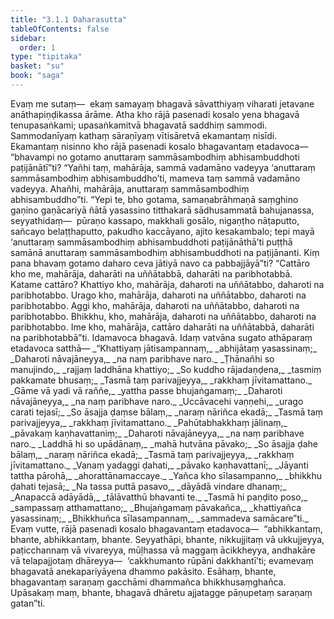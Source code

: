 ```yaml
---
title: "3.1.1 Daharasutta"
tableOfContents: false
sidebar:
  order: 1
type: "tipitaka"
basket: "su"
book: "saga"
---
```



<DynamicBreadcrumb />

<Division number="112" book="saga" bookNo="12" page="68">

<Paragraph number="577" book="saga">
Evaṃ me sutaṃ—  ekaṃ samayaṃ bhagavā sāvatthiyaṃ viharati jetavane anāthapiṇḍikassa ārāme. Atha kho rājā pasenadi kosalo yena bhagavā tenupasaṅkami; upasaṅkamitvā bhagavatā saddhiṃ sammodi. Sammodanīyaṃ kathaṃ sāraṇīyaṃ vītisāretvā ekamantaṃ nisīdi. Ekamantaṃ nisinno kho rājā pasenadi kosalo bhagavantaṃ etadavoca—  “bhavampi no gotamo anuttaraṃ sammāsambodhiṃ abhisambuddhoti paṭijānātī”ti? “Yañhi taṃ, mahārāja, sammā vadamāno vadeyya ‘anuttaraṃ sammāsambodhiṃ abhisambuddho’ti, mameva taṃ sammā vadamāno vadeyya. Ahañhi, mahārāja, anuttaraṃ sammāsambodhiṃ abhisambuddho”ti.
</Paragraph>

<Paragraph number="578" book="saga">
“Yepi te, bho gotama, samaṇabrāhmaṇā saṃghino gaṇino gaṇācariyā ñātā yasassino titthakarā sādhusammatā bahujanassa, seyyathidaṃ—  pūraṇo kassapo, makkhali gosālo, nigaṇṭho nāṭaputto, sañcayo belaṭṭhaputto, pakudho kaccāyano, ajito kesakambalo; tepi mayā ‘anuttaraṃ sammāsambodhiṃ abhisambuddhoti paṭijānāthā’ti puṭṭhā samānā anuttaraṃ sammāsambodhiṃ abhisambuddhoti na paṭijānanti. Kiṃ pana bhavaṃ gotamo daharo ceva jātiyā navo ca pabbajjāyā”ti?
</Paragraph>

<Paragraph number="579" book="saga">
“Cattāro kho me, mahārāja, daharāti na uññātabbā, daharāti na paribhotabbā. Katame cattāro? Khattiyo kho, mahārāja, daharoti na uññātabbo, daharoti na paribhotabbo. Urago kho, mahārāja, daharoti na uññātabbo, daharoti na paribhotabbo. Aggi kho, mahārāja, daharoti na uññātabbo, daharoti na paribhotabbo. Bhikkhu, kho, mahārāja, daharoti na uññātabbo, daharoti na paribhotabbo. Ime kho, mahārāja, cattāro daharāti na uññātabbā, daharāti na paribhotabbā”ti.
</Paragraph>

<Paragraph number="580" book="saga">
Idamavoca bhagavā. Idaṃ vatvāna sugato athāparaṃ etadavoca satthā—
</Paragraph>

<Paragraph number="581" type="verses" book="saga">
_“Khattiyaṃ jātisampannaṃ,_  
_abhijātaṃ yasassinaṃ;_  
_Daharoti nāvajāneyya,_  
_na naṃ paribhave naro._  

</Paragraph>

<Paragraph number="582" type="verses" book="saga">
_Ṭhānañhi so manujindo,_  
_rajjaṃ laddhāna khattiyo;_  
_So kuddho rājadaṇḍena,_  
_tasmiṃ pakkamate bhusaṃ;_  
_Tasmā taṃ parivajjeyya,_  
_rakkhaṃ jīvitamattano._  

</Paragraph>

<Paragraph number="583" type="verses" book="saga">
_Gāme vā yadi vā raññe,_  
_yattha passe bhujaṅgamaṃ;_  
_Daharoti nāvajāneyya,_  
_na naṃ paribhave naro._  

</Paragraph>

<Paragraph number="584" type="verses" book="saga">
_Uccāvacehi vaṇṇehi,_  
_urago carati tejasī;_  
_So āsajja ḍaṃse bālaṃ,_  
_naraṃ nāriñca ekadā;_  
_Tasmā taṃ parivajjeyya,_  
_rakkhaṃ jīvitamattano._  

</Paragraph>

<Paragraph number="585" type="verses" book="saga">
_Pahūtabhakkhaṃ jālinaṃ,_  
_pāvakaṃ kaṇhavattaniṃ;_  
_Daharoti nāvajāneyya,_  
_na naṃ paribhave naro._  

</Paragraph>

<Paragraph number="586" type="verses" book="saga">
_Laddhā hi so upādānaṃ,_  
_mahā hutvāna pāvako;_  
_So āsajja ḍahe bālaṃ,_  
_naraṃ nāriñca ekadā;_  
_Tasmā taṃ parivajjeyya,_  
_rakkhaṃ jīvitamattano._  

</Paragraph>

<Paragraph number="587" type="verses" book="saga">
_Vanaṃ yadaggi ḍahati,_  
_pāvako kaṇhavattanī;_  
_Jāyanti tattha pārohā,_  
_ahorattānamaccaye._  

</Paragraph>

<Paragraph number="588" type="verses" book="saga">
_Yañca kho sīlasampanno,_  
_bhikkhu ḍahati tejasā;_  
_Na tassa puttā pasavo,_  
_dāyādā vindare dhanaṃ;_  
_Anapaccā adāyādā,_  
_tālāvatthū bhavanti te._  

</Paragraph>

<Paragraph number="589" type="verses" book="saga">
_Tasmā hi paṇḍito poso,_  
_sampassaṃ atthamattano;_  
_Bhujaṅgamaṃ pāvakañca,_  
_khattiyañca yasassinaṃ;_  
_Bhikkhuñca sīlasampannaṃ,_  
_sammadeva samācare”ti._  

</Paragraph>

<Paragraph number="590" book="saga">
Evaṃ vutte, rājā pasenadi kosalo bhagavantaṃ etadavoca—  “abhikkantaṃ, bhante, abhikkantaṃ, bhante. Seyyathāpi, bhante, nikkujjitaṃ vā ukkujjeyya, paṭicchannaṃ vā vivareyya, mūḷhassa vā maggaṃ ācikkheyya, andhakāre vā telapajjotaṃ dhāreyya—  ‘cakkhumanto rūpāni dakkhantī’ti; evamevaṃ bhagavatā anekapariyāyena dhammo pakāsito. Esāhaṃ, bhante, bhagavantaṃ saraṇaṃ gacchāmi dhammañca bhikkhusaṃghañca. Upāsakaṃ maṃ, bhante, bhagavā dhāretu ajjatagge pāṇupetaṃ saraṇaṃ gatan”ti.
</Paragraph>
</Division>